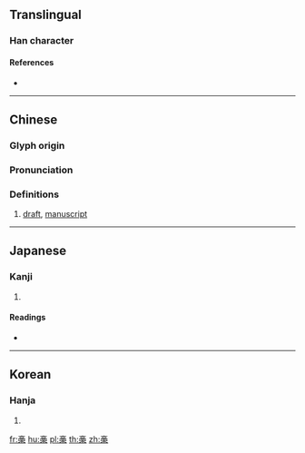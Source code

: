 {{character info/new}}
{{also|槁}}
==Translingual==

===Han character===
{{Han char|rn=75|rad=木|as=10|sn=14|four=|canj=YRBD|ids=⿱高木}}

====References====
* {{Han ref|kx=0545.160|dkj=15299|dj=0933.070|hdz=21267.090|uh=69C0|ud=27072}}

----

==Chinese==
{{zh-forms}}

===Glyph origin===
{{Han etym}}

===Pronunciation===
{{zh-pron
|m=gǎo
|c=gou2
|mc=y
|oc=y
|ma=
|cat=n
}}

===Definitions===
{{zh-hanzi}}

# [[draft]], [[manuscript]]

----

==Japanese==

===Kanji===
{{ja-kanji|grade=|rs=木10}}

# {{defn|lang=ja|sort=木10}}

====Readings====
* {{ja-readings|on=こう (kou)|kun=[[かれる]] (kareru)}}

----

==Korean==

===Hanja===
{{ko-hanja|hangeul=고|eumhun=|rv=go|mr=ko|y=ko}}

# {{defn|lang=ko|sort=木10}}

[[fr:槀]]
[[hu:槀]]
[[pl:槀]]
[[th:槀]]
[[zh:槀]]